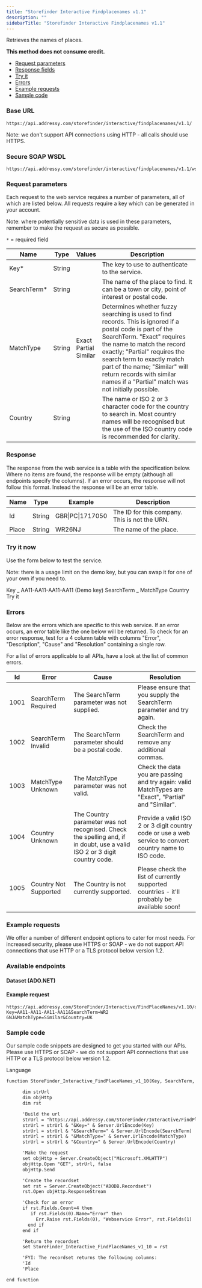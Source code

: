 ```yaml
---
title: "Storefinder Interactive Findplacenames v1.1"
description: ""
sidebarTitle: "Storefinder Interactive Findplacenames v1.1"
---
```


Retrieves the names of places.

**This method does not consume credit.**

- [Request parameters](#request-parameters)
- [Response fields](#response)
- [Try it](#try-it-now)
- [Errors](#errors)
- [Example requests](#example-requests)
- [Sample code](#sample-code)

### Base URL

```
https://api.addressy.com/storefinder/interactive/findplacenames/v1.1/
```

<Note>
  Note: we don't support API connections using HTTP - all calls should use
  HTTPS.
</Note>

### Secure SOAP WSDL

```
https://api.addressy.com/storefinder/interactive/findplacenames/v1.1/wsdl3.ws
```

### Request parameters

Each request to the web service requires a number of parameters, all of which are listed below. All requests require a key which can be generated in your account.

<Note>
  Note: where potentially sensitive data is used in these parameters, remember
  to make the request as secure as possible.
</Note>

`*` = required field

| Name         | Type   | Values                        | Description                                                                                                                                                                                                                                                                                                                                            |
| ------------ | ------ | ----------------------------- | ------------------------------------------------------------------------------------------------------------------------------------------------------------------------------------------------------------------------------------------------------------------------------------------------------------------------------------------------------ |
| Key\*        | String |                               | The key to use to authenticate to the service.                                                                                                                                                                                                                                                                                                         |
| SearchTerm\* | String |                               | The name of the place to find. It can be a town or city, point of interest or postal code.                                                                                                                                                                                                                                                             |
| MatchType    | String | Exact<br/>Partial<br/>Similar | Determines whether fuzzy searching is used to find records. This is ignored if a postal code is part of the SearchTerm. "Exact" requires the name to match the record exactly; "Partial" requires the search term to exactly match part of the name; "Similar" will return records with similar names if a "Partial" match was not initially possible. |
| Country      | String |                               | The name or ISO 2 or 3 character code for the country to search in. Most country names will be recognised but the use of the ISO country code is recommended for clarity.                                                                                                                                                                              |

### Response

The response from the web service is a table with the specification below. Where no items are found, the response will be empty (although all endpoints specify the columns). If an error occurs, the response will not follow this format. Instead the response will be an error table.

| Name  | Type   | Example          | Description                                   |
| ----- | ------ | ---------------- | --------------------------------------------- |
| Id    | String | GBR\|PC\|1717050 | The ID for this company. This is not the URN. |
| Place | String | WR26NJ           | The name of the place.                        |

### Try it now

Use the form below to test the service.

<Note>
  Note: there is a usage limit on the demo key, but you can swap it for one of
  your own if you need to.
</Note>

Key _
AA11-AA11-AA11-AA11 (Demo key)
SearchTerm _
MatchType
Country
Try it

### Errors

Below are the errors which are specific to this web service. If an error occurs, an error table like the one below will be returned. To check for an error response, test for a 4 column table with columns "Error", "Description", "Cause" and "Resolution" containing a single row.

For a list of errors applicable to all APIs, have a look at the list of common errors.

| Id   | Error                 | Cause                                                                                                                     | Resolution                                                                                              |
| ---- | --------------------- | ------------------------------------------------------------------------------------------------------------------------- | ------------------------------------------------------------------------------------------------------- |
| 1001 | SearchTerm Required   | The SearchTerm parameter was not supplied.                                                                                | Please ensure that you supply the SearchTerm parameter and try again.                                   |
| 1002 | SearchTerm Invalid    | The SearchTerm parameter should be a postal code.                                                                         | Check the SearchTerm and remove any additional commas.                                                  |
| 1003 | MatchType Unknown     | The MatchType parameter was not valid.                                                                                    | Check the data you are passing and try again: valid MatchTypes are "Exact", "Partial" and "Similar".    |
| 1004 | Country Unknown       | The Country parameter was not recognised. Check the spelling and, if in doubt, use a valid ISO 2 or 3 digit country code. | Provide a valid ISO 2 or 3 digit country code or use a web service to convert country name to ISO code. |
| 1005 | Country Not Supported | The Country is not currently supported.                                                                                   | Please check the list of currently supported countries - it'll probably be available soon!              |

### Example requests

We offer a number of different endpoint options to cater for most needs. For increased security, please use HTTPS or SOAP - we do not support API connections that use HTTP or a TLS protocol below version 1.2.

### Available endpoints

#### Dataset (ADO.NET)

#### Example request

```
https://api.addressy.com/StoreFinder/Interactive/FindPlaceNames/v1.10/dataset.ws?Key=AA11-AA11-AA11-AA11&SearchTerm=WR2 6NJ&MatchType=Similar&Country=UK
```

### Sample code

Our sample code snippets are designed to get you started with our APIs. Please use HTTPS or SOAP - we do not support API connections that use HTTP or a TLS protocol below version 1.2.

Language

```asp ASP function
function StoreFinder_Interactive_FindPlaceNames_v1_10(Key, SearchTerm, MatchType, Country)

      dim strUrl
      dim objHttp
      dim rst

      'Build the url
      strUrl = "https://api.addressy.com/StoreFinder/Interactive/FindPlaceNames/v1.10/recordset.ws?"
      strUrl = strUrl & "&Key=" & Server.UrlEncode(Key)
      strUrl = strUrl & "&SearchTerm=" & Server.UrlEncode(SearchTerm)
      strUrl = strUrl & "&MatchType=" & Server.UrlEncode(MatchType)
      strUrl = strUrl & "&Country=" & Server.UrlEncode(Country)

      'Make the request
      set objHttp = Server.CreateObject("Microsoft.XMLHTTP")
      objHttp.Open "GET", strUrl, false
      objHttp.Send

      'Create the recordset
      set rst = Server.CreateObject("ADODB.Recordset")
      rst.Open objHttp.ResponseStream

      'Check for an error
      if rst.Fields.Count=4 then
         if rst.Fields(0).Name="Error" then
           Err.Raise rst.Fields(0), "Webservice Error", rst.Fields(1)
        end if
      end if

      'Return the recordset
      set StoreFinder_Interactive_FindPlaceNames_v1_10 = rst

      'FYI: The recordset returns the following columns:
      'Id
      'Place

end function
```
